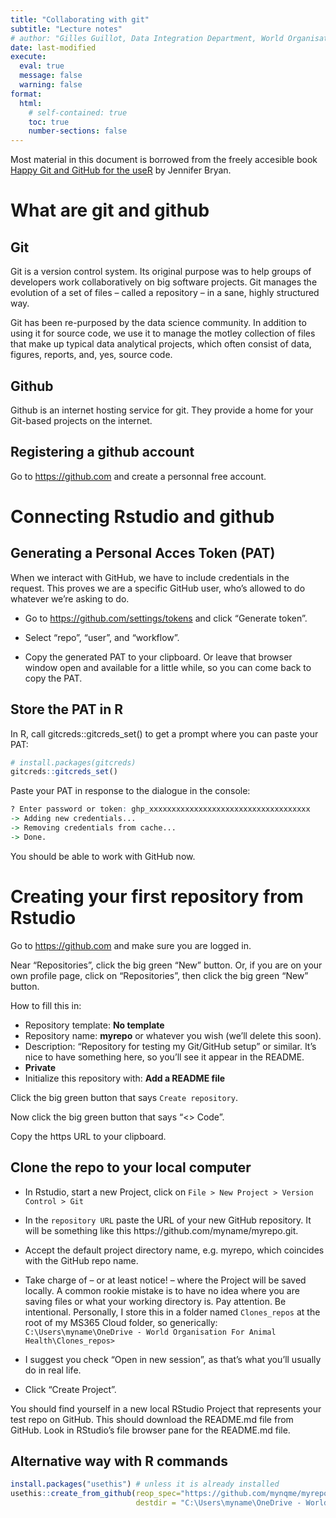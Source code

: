 ```yaml
---
title: "Collaborating with git" 
subtitle: "Lecture notes"
# author: "Gilles Guillot, Data Integration Department, World Organisation for Animal Health"
date: last-modified
execute: 
  eval: true
  message: false
  warning: false
format:
  html:
    # self-contained: true
    toc: true
    number-sections: false
---
```



Most material in this document is borrowed from the freely accesible book [Happy Git and GitHub for the useR](https://happygitwithr.com) by  Jennifer Bryan.

# What are git and github

## Git 


Git is a version control system.
Its original purpose was to help groups of developers work collaboratively on big software projects. 
Git manages the evolution of a set of files – called a repository – in a sane, highly structured way.

Git has been re-purposed by the data science community. In addition to using it for source code, we use it to manage the motley collection of files that make up typical data analytical projects, which often consist of data, figures, reports, and, yes, source code.

## Github

Github is an internet hosting service for git. They provide a home for your Git-based projects on the internet. 


## Registering a github account

Go to [https://github.com](https://github.com) and create a personnal free account.


# Connecting Rstudio and github

## Generating a Personal Acces Token (PAT)

When we interact with  GitHub, we have to include credentials in the request. 
This proves we are a specific GitHub user, who’s allowed to do whatever we’re asking to do.

* Go to [https://github.com/settings/tokens](https://github.com/settings/tokens) and click “Generate token”.

* Select “repo”, “user”, and “workflow”.

* Copy the generated PAT to your clipboard. Or leave that browser window open and available for a little while, so you can come back to copy the PAT.

## Store the PAT in R

In R, call gitcreds::gitcreds_set() to get a prompt where you can paste your PAT:


```r
# install.packages(gitcreds)
gitcreds::gitcreds_set()
```

Paste your PAT in response to the dialogue in the console:

```r
? Enter password or token: ghp_xxxxxxxxxxxxxxxxxxxxxxxxxxxxxxxxxxxx
-> Adding new credentials...
-> Removing credentials from cache...
-> Done.
```

You should be able to work with GitHub now.



# Creating your first repository from  Rstudio


Go to [https://github.com](https://github.com) and make sure you are logged in.

Near “Repositories”, click the big green “New” button. 
Or, if you are on your own profile page, click on “Repositories”, then click the big green “New” button.

How to fill this in:

- Repository template: **No template**
- Repository name: **myrepo** or whatever you wish (we’ll delete this soon).
- Description: “Repository for testing my Git/GitHub setup” or similar. It’s nice to have something here, so you’ll see it appear in the README.
- **Private**
- Initialize this repository with: **Add a README file**

Click the big green button that says `Create repository`.

Now click the big green button that says “<> Code”.

Copy the https URL to your clipboard. 


## Clone the repo to your local computer

- In Rstudio,  start a new Project, click on `File > New Project > Version Control > Git` 

- In the `repository URL` paste the URL of your new GitHub repository. 
It will be something like this https://github.com/myname/myrepo.git.

- Accept the default project directory name, e.g. myrepo, which coincides with the GitHub repo name.

- Take charge of – or at least notice! – where the Project will be saved locally. 
A common rookie mistake is to have no idea where you are saving files or what your working directory is. 
Pay attention. Be intentional. 
Personally, I store this in a folder named `Clones_repos` at the root of my MS365 Cloud folder, so generically: `C:\Users\myname\OneDrive - World Organisation For Animal Health\Clones_repos>`

- I suggest you check “Open in new session”, as that’s what you’ll usually do in real life.


- Click “Create Project”.

You should find yourself in a new local RStudio Project that represents your test repo on GitHub. This should download the README.md file from GitHub. Look in RStudio’s file browser pane for the README.md file.

## Alternative way with R commands

```r
install.packages("usethis") # unless it is already installed
usethis::create_from_github(reop_spec="https://github.com/mynqme/myrepo.git",
                            destdir = "C:\Users\myname\OneDrive - World Organisation For Animal Health\Clones_repos")
```




